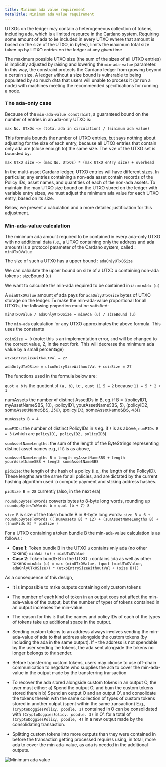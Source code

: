 ```yaml
---
title: Minimum ada value requirement
metaTitle: Minimum ada value requirement
---
```


UTXOs on the ledger may contain a heterogeneous collection of tokens, including ada, which is a limited resource in the Cardano system. Requiring some amount of ada to be included in every UTXO (where that amount is based on the size of the UTXO, in bytes), limits the maximum total size taken up by UTXO entries on the ledger at any given time.

The maximum possible UTXO size (the sum of the sizes of all UTXO entries) is implicitly adjusted by raising and lowering the `min-ada-value` parameter. In this way, the constraint protects the Cardano ledger from growing beyond a certain size. A ledger without a size bound is vulnerable to being populated by so much data that users will unable to process it (or run a node) with machines meeting the recommended specifications for running a node.

### The ada-only case

Because of the `min-ada-value constraint`, a guaranteed bound on the number of entries in an ada-only UTXO is:

`max No. UTxOs <= (total ada in circulation) / (minimum ada value)`

This formula bounds the number of UTXO entries, but says nothing about adjusting for the size of each entry, because all UTXO entries that contain only ada are (close enough to) the same size. The size of the UTXO set is bounded by:

`max UTxO size <= (max No. UTxOs) * (max UTxO entry size) + overhead`

In the multi-asset Cardano ledger, UTXO entries will have different sizes. In particular, any entries containing a non-ada asset contain records of the Policy IDs, asset names, and quantities of each of the non-ada assets. To maintain the max UTXO size bound on the UTXO stored on the ledger with variable entry sizes, we must adjust the minimum ada value for each UTXO entry, based on its size.

Below, we present a calculation and a more detailed justification for this adjustment.

### Min-ada-value calculation

The minimum ada amount required to be contained in every ada-only UTXO with no additional data (i.e., a UTXO containing only the address and ada amount) is a protocol parameter of the Cardano system, called : `minUTxOValue`

The size of such a UTXO has a upper bound : `adaOnlyUTxOSize`

We can calculate the upper bound on size of a UTXO u containing non-ada tokens : sizeBound (u)

We want to calculate the min-ada required to be contained in *u* : `minAda (u)`

A `minUTxOValue` amount of ada pays for `adaOnlyUTxOSize` bytes of UTXO storage on the ledger. To make the min-ada-value proportional for all UTXOs, the following proportion must be satisfied:

`minUTxOValue / adaOnlyUTxOSize = minAda (u) / sizeBound (u)`

The `min-ada` calculation for any UTXO approximates the above formula. This uses the constants

`coinSize = 0` (note: this is an implementation error, and will be changed to the correct value, 2, in the next fork. This will decrease the minimum ada value by a small percentage)

`utxoEntrySizeWithoutVal = 27`

`adaOnlyUTxOSize = utxoEntrySizeWithoutVal + coinSize = 27`

The functions used in the formula below are:

`quot a b` is the quotient of `(a, b)`, i.e.,` quot 11 5 = 2` because `11 = 5 * 2 + 1`

numAssets  the number of distinct AssetIDs in B, eg. if B = [(policyID1, myAssetNameSBS, 10), (policyID1, yourAssetNameSBS, 5), (policyID2, someAssetNameSBS, 250), (policyID3, someAssetNameSBS, 43)]

`numAssets B = 4`

`numPIDs`: the number of distinct PolicyIDs in `B` eg. if `B` is as above, `numPIDs B = 3` (which are `policyID1, policyID2, policyID3`)

`sumAssetNameLengths`: the sum of the length of the ByteStrings representing distinct asset names e.g., if `B` is as above,

`sumAssetNameLengths B = length myAssetNameSBS + length yourAssetNameSBS + length someAssetNameSBS`

`pidSize`: the length of the hash of a policy (i.e., the length of the PolicyID). These lengths are the same for all policies, and are dictated by the current hashing algorithm used to compute payment and staking address hashes.

`pidSize B = 28` currently (also, in the next era)

`roundupBytesToWords` converts bytes to 8-byte long words, rounding up `roundupBytesToWords b = quot (b + 7) 8`

`size B` is size of the token bundle B in 8-byte long words: `size B = 6 + roundupBytesToWords (((numAssets B) * 12) + (sumAssetNameLengths B) + ((numPids B) * pidSize))`

For a UTXO containing a token bundle B the min-ada-value calculation is as follows :

- **Case 1**: Token bundle B in the UTXO `u` contains only ada (no other tokens) `minAda (u) = minUTxOValue`
- **Case 2**: Token bundle B in the UTXO `u` contains ada as well as other tokens `minAda (u) = max (minUTxOValue, (quot (minUTxOValue, adaOnlyUTxOSize)) * (utxoEntrySizeWithoutVal + (size B)))`

As a consequence of this design,

- It is impossible to make outputs containing only custom tokens
- The number of each kind of token in an output does not affect the min-ada-value of the output, but the number of types of tokens contained in an output increases the min-value.
- The reason for this is that the names and policy IDs of each of the types of tokens take up additional space in the output.
- Sending custom tokens to an address always involves sending the min-ada-value of ada to that address alongside the custom tokens (by including the ada in the same output). If - the address is not spendable by the user sending the tokens, the ada sent alongside the tokens no longer belongs to the sender.
- Before transferring custom tokens, users may choose to use off-chain communication to negotiate who supplies the ada to cover the min-ada-value in the output made by the transferring transaction
- To recover the ada stored alongside custom tokens in an output O, the user must either: a) Spend the output O, and burn the custom tokens stored therein b) Spend an output O and an output O’, and consolidate the tokens therein with the same collection of types of custom tokens stored in another output (spent within the same transaction)
E.g., `(CryptoDoggiesPolicy, poodle, 1)` contained in O can be consolidated with `(CryptoDoggiesPolicy, poodle, 3)` in O’, for a total of `(CryptoDoggiesPolicy, poodle, 4)` in a new output made by the consolidating transaction.

- Splitting custom tokens into more outputs than they were contained in before the transaction getting processed requires using, in total, more ada to cover the min-ada-value, as ada is needed in the additional outputs.

![Minimum ada value](min-ada.png)
